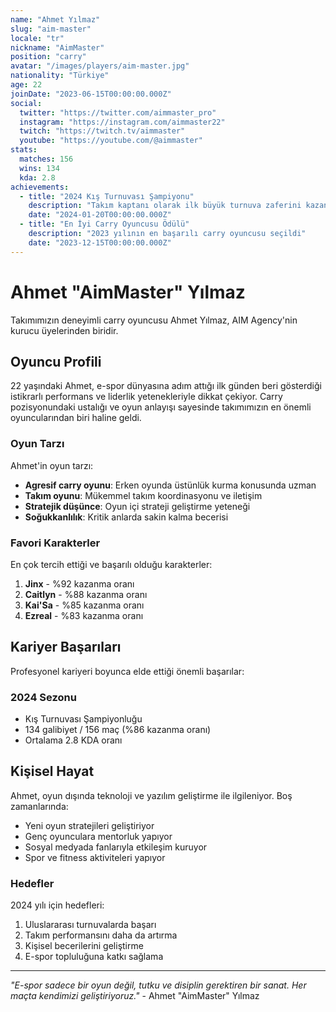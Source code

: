```yaml
---
name: "Ahmet Yılmaz"
slug: "aim-master"
locale: "tr"
nickname: "AimMaster"
position: "carry"
avatar: "/images/players/aim-master.jpg"
nationality: "Türkiye"
age: 22
joinDate: "2023-06-15T00:00:00.000Z"
social:
  twitter: "https://twitter.com/aimmaster_pro"
  instagram: "https://instagram.com/aimmaster22"
  twitch: "https://twitch.tv/aimmaster"
  youtube: "https://youtube.com/@aimmaster"
stats:
  matches: 156
  wins: 134
  kda: 2.8
achievements:
  - title: "2024 Kış Turnuvası Şampiyonu"
    description: "Takım kaptanı olarak ilk büyük turnuva zaferini kazandı"
    date: "2024-01-20T00:00:00.000Z"
  - title: "En İyi Carry Oyuncusu Ödülü"
    description: "2023 yılının en başarılı carry oyuncusu seçildi"
    date: "2023-12-15T00:00:00.000Z"
---
```


# Ahmet "AimMaster" Yılmaz

Takımımızın deneyimli carry oyuncusu Ahmet Yılmaz, AIM Agency'nin kurucu üyelerinden biridir.

## Oyuncu Profili

22 yaşındaki Ahmet, e-spor dünyasına adım attığı ilk günden beri gösterdiği istikrarlı performans ve liderlik yetenekleriyle dikkat çekiyor. Carry pozisyonundaki ustalığı ve oyun anlayışı sayesinde takımımızın en önemli oyuncularından biri haline geldi.

### Oyun Tarzı

Ahmet'in oyun tarzı:
- **Agresif carry oyunu**: Erken oyunda üstünlük kurma konusunda uzman
- **Takım oyunu**: Mükemmel takım koordinasyonu ve iletişim
- **Stratejik düşünce**: Oyun içi strateji geliştirme yeteneği
- **Soğukkanlılık**: Kritik anlarda sakin kalma becerisi

### Favori Karakterler

En çok tercih ettiği ve başarılı olduğu karakterler:
1. **Jinx** - %92 kazanma oranı
2. **Caitlyn** - %88 kazanma oranı
3. **Kai'Sa** - %85 kazanma oranı
4. **Ezreal** - %83 kazanma oranı

## Kariyer Başarıları

Profesyonel kariyeri boyunca elde ettiği önemli başarılar:

### 2024 Sezonu
- Kış Turnuvası Şampiyonluğu
- 134 galibiyet / 156 maç (%86 kazanma oranı)
- Ortalama 2.8 KDA oranı

## Kişisel Hayat

Ahmet, oyun dışında teknoloji ve yazılım geliştirme ile ilgileniyor. Boş zamanlarında:
- Yeni oyun stratejileri geliştiriyor
- Genç oyunculara mentorluk yapıyor
- Sosyal medyada fanlarıyla etkileşim kuruyor
- Spor ve fitness aktiviteleri yapıyor

### Hedefler

2024 yılı için hedefleri:
1. Uluslararası turnuvalarda başarı
2. Takım performansını daha da artırma
3. Kişisel becerilerini geliştirme
4. E-spor topluluğuna katkı sağlama

---

*"E-spor sadece bir oyun değil, tutku ve disiplin gerektiren bir sanat. Her maçta kendimizi geliştiriyoruz."* - Ahmet "AimMaster" Yılmaz